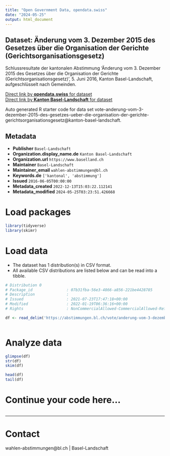 ```yaml
---
title: "Open Government Data, opendata.swiss"
date: "2024-05-25"
output: html_document
---
```


## Dataset: Änderung vom 3. Dezember 2015 des Gesetzes über die Organisation der Gerichte (Gerichtsorganisationsgesetz)

Schlussresultate der kantonalen Abstimmung 'Änderung vom 3. Dezember 2015 des Gesetzes über die Organisation der Gerichte (Gerichtsorganisationsgesetz)', 5. Juni 2016, Kanton Basel-Landschaft, aufgeschlüsselt nach Gemeinden.

[Direct link by **opendata.swiss** for dataset](https://opendata.swiss/de/dataset/anderung-vom-3-dezember-2015-des-gesetzes-uber-die-organisation-der-gerichte-gerichtsorganisati)<br>
[Direct link by **Kanton Basel-Landschaft** for dataset](https://abstimmungen.bl.ch/vote/anderung-vom-3-dezember-2015-des-gesetzes-ueber-die-organisation-der-gerichte-gerichtsorganisationsgesetz/data)

Auto generated R starter code for data set vote-anderung-vom-3-dezember-2015-des-gesetzes-ueber-die-organisation-der-gerichte-gerichtsorganisationsgesetz@kanton-basel-landschaft.

## Metadata

- **Publisher** `Basel-Landschaft`
- **Organization.display_name.de** `Kanton Basel-Landschaft`
- **Organization.url** `https://www.baselland.ch`
- **Maintainer** `Basel-Landschaft`
- **Maintainer_email** `wahlen-abstimmungen@bl.ch`
- **Keywords.de** `['kantonal', 'abstimmung']`
- **Issued** `2016-06-05T00:00:00`
- **Metadata_created** `2022-12-13T15:03:22.112141`
- **Metadata_modified** `2024-05-25T03:23:51.426668`


# Load packages

```r

library(tidyverse)
library(skimr)

```

# Load data

-   The dataset has 1 distribution(s) in CSV format.
-   All available CSV distributions are listed below and can be read into a tibble.

```r

# Distribution 0
# Package_id               : 07b31fba-56e3-4866-a856-221be4428785
# Description              : 
# Issued                   : 2021-07-23T17:47:18+00:00
# Modified                 : 2022-01-19T06:36:16+00:00
# Rights                   : NonCommercialAllowed-CommercialAllowed-ReferenceRequired

df <- read_delim('https://abstimmungen.bl.ch/vote/anderung-vom-3-dezember-2015-des-gesetzes-ueber-die-organisation-der-gerichte-gerichtsorganisationsgesetz/data-csv')



```

# Analyze data

```r

glimpse(df)
str(df)
skim(df)

head(df)
tail(df)

```

# Continue your code here...

```r

```

------------------------------------------------------------------------

# Contact

wahlen-abstimmungen@bl.ch | Basel-Landschaft
